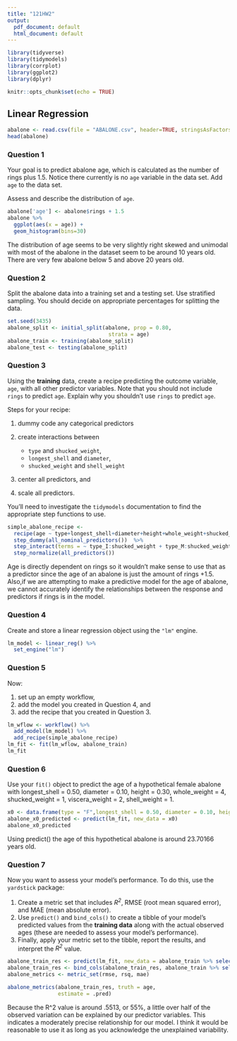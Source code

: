 ---
title: "121HW2"
output:
  pdf_document: default
  html_document: default
---
```{r,include = FALSE}
library(tidyverse)
library(tidymodels)
library(corrplot)
library(ggplot2)
library(dplyr)
```
```{r setup, include=FALSE}
knitr::opts_chunk$set(echo = TRUE)
```

## Linear Regression
```{r,include = F}
abalone <- read.csv(file = "ABALONE.csv", header=TRUE, stringsAsFactors=FALSE)
head(abalone)
```
### Question 1

Your goal is to predict abalone age, which is calculated as the number of rings plus 1.5. Notice there currently is no `age` variable in the data set. Add `age` to the data set.

Assess and describe the distribution of `age`.

```{r}
abalone['age'] <- abalone$rings + 1.5
abalone %>% 
  ggplot(aes(x = age)) +
  geom_histogram(bins=30)
```
  
The distribution of age seems to be very slightly right skewed and unimodal with most of the abalone in the dataset seem to be around 10 years old. There are very few abalone below 5 and above 20 years old. 
  
### Question 2

Split the abalone data into a training set and a testing set. Use stratified sampling. You should decide on appropriate percentages for splitting the data.

```{r}
set.seed(3435)
abalone_split <- initial_split(abalone, prop = 0.80,
                                strata = age)
abalone_train <- training(abalone_split)
abalone_test <- testing(abalone_split)
```

### Question 3

Using the **training** data, create a recipe predicting the outcome variable, `age`, with all other predictor variables. Note that you should not include `rings` to predict `age`. Explain why you shouldn't use `rings` to predict `age`.

Steps for your recipe:

1.  dummy code any categorical predictors

2.  create interactions between

    -   `type` and `shucked_weight`,
    -   `longest_shell` and `diameter`,
    -   `shucked_weight` and `shell_weight`

3.  center all predictors, and

4.  scale all predictors.

You'll need to investigate the `tidymodels` documentation to find the appropriate step functions to use.
   
```{r}
simple_abalone_recipe <-
  recipe(age ~ type+longest_shell+diameter+height+whole_weight+shucked_weight+viscera_weight+shell_weight,data = abalone_train) %>%
  step_dummy(all_nominal_predictors())  %>% 
  step_interact(terms = ~ type_I:shucked_weight + type_M:shucked_weight + longest_shell:diameter + shucked_weight:shell_weight) %>%
  step_normalize(all_predictors())
```
  
Age is directly dependent on rings so it wouldn't make sense to use that as a predictor since the age of an abalone is just the amount of rings +1.5. Also,if we are attempting to make a predictive model for the age of abalone, we cannot accurately identify the relationships between the response and predictors if rings is in the model.
   

### Question 4

Create and store a linear regression object using the `"lm"` engine.
```{r}
lm_model <- linear_reg() %>% 
  set_engine("lm")
```
### Question 5

Now:

1.  set up an empty workflow,
2.  add the model you created in Question 4, and
3.  add the recipe that you created in Question 3.
   

```{r}
lm_wflow <- workflow() %>% 
  add_model(lm_model) %>% 
  add_recipe(simple_abalone_recipe)
lm_fit <- fit(lm_wflow, abalone_train)
lm_fit
```
  
### Question 6

Use your `fit()` object to predict the age of a hypothetical female abalone with longest_shell = 0.50, diameter = 0.10, height = 0.30, whole_weight = 4, shucked_weight = 1, viscera_weight = 2, shell_weight = 1.
```{r}
x0 <- data.frame(type = "F",longest_shell = 0.50, diameter = 0.10, height = 0.30, whole_weight = 4, shucked_weight = 1, viscera_weight = 2, shell_weight = 1,rings = 0)
abalone_x0_predicted <- predict(lm_fit, new_data = x0)
abalone_x0_predicted

```
  
Using predict() the age of this hypothetical abalone is around 23.70166 years old.
  
### Question 7

Now you want to assess your model's performance. To do this, use the `yardstick` package:

1.  Create a metric set that includes *R^2^*, RMSE (root mean squared error), and MAE (mean absolute error).
2.  Use `predict()` and `bind_cols()` to create a tibble of your model's predicted values from the **training data** along with the actual observed ages (these are needed to assess your model's performance).
3.  Finally, apply your metric set to the tibble, report the results, and interpret the *R^2^* value.

```{r,output = FALSE}
abalone_train_res <- predict(lm_fit, new_data = abalone_train %>% select(-age))
abalone_train_res <- bind_cols(abalone_train_res, abalone_train %>% select(age))
abalone_metrics <- metric_set(rmse, rsq, mae)
```
```{r}
abalone_metrics(abalone_train_res, truth = age, 
                estimate = .pred)
```

  
Because the R^2 value is around .5513, or 55%, a little over half of the observed variation can be explained by our predictor variables. This indicates a moderately precise relationship for our model. I think it would be reasonable to use it as long as you acknowledge the unexplained variability. 
